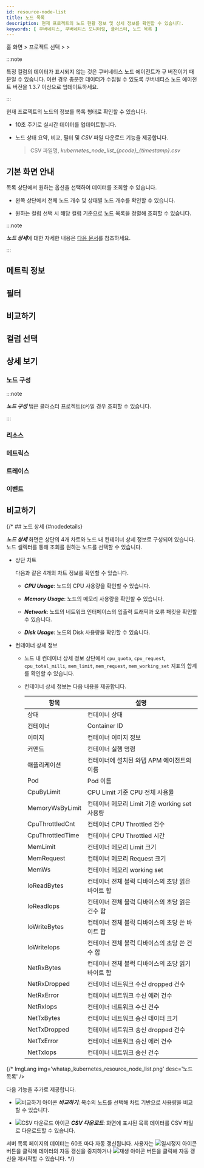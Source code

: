 ```yaml
---
id: resource-node-list
title: 노드 목록
description: 현재 프로젝트의 노드 현황 정보 및 상세 정보를 확인할 수 있습니다.
keywords: [ 쿠버네티스, 쿠버네티스 모니터링, 클러스터, 노드 목록 ]
---
```


홈 화면 > 프로젝트 선택 > <Cmdname sid="cluster" className="uitext" /> > <Cmdname sid="node_list" className="uitext" />

:::note

특정 컬럼의 데이터가 표시되지 않는 것은 쿠버네티스 노드 에이전트가 구 버전이기 때문일 수 있습니다. 이런 경우 충분한 데이터가 수집될 수 있도록 쿠버네티스 노드 에이전트 버전을 1.3.7 이상으로 업데이트하세요. 

:::

현재 프로젝트의 노드의 정보를 목록 형태로 확인할 수 있습니다.

- 10초 주기로 실시간 데이터를 업데이트합니다.

- 노드 상태 요약, 비교, 필터 및 *CSV* 파일 다운로드 기능을 제공합니다.
    
    > CSV 파일명, *kubernetes\_node\_list\_\{pcode}_\{timestamp}.csv*

## 기본 화면 안내

<ImgLang img='k8s-resource-node-list-m.png' desc='노드 목록 기본 화면' />

목록 상단에서 원하는 옵션을 선택하여 데이터를 조회할 수 있습니다. 

* 왼쪽 상단에서 전체 노드 개수 및 상태별 노드 개수를 확인할 수 있습니다.

* 원하는 컬럼 선택 시 해당 컬럼 기준으로 노드 목록을 정렬해 조회할 수 있습니다. 


:::note 

***노드 상세***에 대한 자세한 내용은 [다음 문서](node-details)를 참조하세요.

:::

## 메트릭 정보 


<K8slistmetric />

## 필터


<K8slistfilter />

## 비교하기 


<K8slistcompare />

## 컬럼 선택 


<K8slistcl />


## 상세 보기

### 노드 구성 

:::note 

***노드 구성*** 탭은 클러스터 프로젝트(<code class='my'>CP</code>)일 경우 조회할 수 있습니다. 

:::

### 리소스 

### 메트릭스 

### 트레이스 

### 이벤트


## 비교하기


{/* ## 노드 상세 {#nodedetails} 

***노드 상세*** 화면은 상단의 4개 차트와 노드 내 컨테이너 상세 정보로 구성되어 있습니다. 노드 셀렉터를 통해 조회를 원하는 노드를 선택할 수 있습니다.

<ImgLang img='k8s-resource-node-detail.png' desc='노드 상세 화면' />

* 상단 차트

  다음과 같은 4개의 차트 정보를 확인할 수 있습니다.

  * ***CPU Usage***: 노드의 CPU 사용량을 확인할 수 있습니다.

  * ***Memory Usage***: 노드의 메모리 사용량을 확인할 수 있습니다.

  * ***Network***: 노드의 네트워크 인터페이스의 입출력 트래픽과 오류 패킷을 확인할 수 있습니다.
  
  * ***Disk Usage***: 노드의 Disk 사용량을 확인할 수 있습니다. 

* 컨테이너 상세 정보 

  * 노드 내 컨테이너 상세 정보 상단에서 `cpu_quota`, `cpu_request`, `cpu_total_milli`, `mem_limit`, `mem_request`, `mem_working_set` 지표의 합계를 확인할 수 있습니다. 
  
  * 컨테이너 상세 정보는 다음 내용을 제공합니다. 

    | 항목             | 설명                                              |
    | ---------------- | ------------------------------------------------- |
    | 상태             | 컨테이너 상태                                     |
    | 컨테이너         | Container ID                                      |
    | 이미지           | 컨테이너 이미지 정보                              |
    | 커맨드           | 컨테이너 실행 명령                                |
    | 애플리케이션     | 컨테이너에 설치된 와탭 APM 에이전트의 이름        |
    | Pod              | Pod 이름                                          |
    | CpuByLimit       | CPU Limit 기준 CPU 전체 사용률                    |
    | MemoryWsByLimit  | 컨테이너 메모리 Limit 기준 working set 사용량     |
    | CpuThrottledCnt  | 컨테이너 CPU Throttled 건수                       |
    | CpuThrottledTime | 컨테이너 CPU Throttled 시간                       |
    | MemLimit         | 컨테이너 메모리 Limit 크기                        |
    | MemRequest       | 컨테이너 메모리 Request 크기                      |
    | MemWs            | 컨테이너 메모리 working set                       |
    | IoReadBytes      | 컨테이너 전체 블럭 디바이스의 초당 읽은 바이트 합 |
    | IoReadIops       | 컨테이너 전체 블럭 디바이스의 초당 읽은 건수 합   |
    | IoWriteBytes     | 컨테이너 전체 블럭 디바이스의 초당 쓴 바이트 합   |
    | IoWriteIops      | 컨테이너 전체 블럭 디바이스의 초당 쓴 건수 합     |
    | NetRxBytes       | 컨테이너 전체 블럭 디바이스의 초당 읽기 바이트 합 |
    | NetRxDropped     | 컨테이너 네트워크 수신 dropped 건수               |
    | NetRxError       | 컨테이너 네트워크 수신 에러 건수                  |
    | NetRxIops        | 컨테이너 네트워크 수신 건수                       |
    | NetTxBytes        | 컨테이너 네트워크 송신 데이터 크기                |
    | NetTxDropped     | 컨테이너 네트워크 송신 dropped 건수               |
    | NetTxError       | 컨테이너 네트워크 송신 에러 건수                  |
    | NetTxIops        | 컨테이너 네트워크 송신 건수                       | */}


{/* ImgLang img='whatap_kubernetes_resource_node_list.png' desc='노드 목록' />

다음 기능을 추가로 제공합니다.

* ![비교하기 아이콘](/img/ico-compare.svg) ***비교하기***: 복수의 노드를 선택해 차트 기반으로 사용량을 비교할 수 있습니다.

* ![CSV 다운로드 아이콘](/img/ico-csv.svg) ***CSV 다운로드***: 화면에 표시된 목록 데이터를 CSV 파일로 다운로드할 수 있습니다.

서버 목록 페이지의 데이터는 60초 마다 자동 갱신됩니다. 사용자는 ![일시정지 아이콘](/img/ico-pause.svg) 버튼을 클릭해 데이터의 자동 갱신을 중지하거나 ![재생 아이콘](/img/ico-play-time.svg) 버튼을 클릭해 자동 갱신을 재시작할 수 있습니다. */}